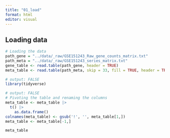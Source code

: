 ```yaml
---
title: "01_load"
format: html
editor: visual
---
```


## Loading data

```r
# Loading the data
path_gene = "../data/_raw/GSE151243_Raw_gene_counts_matrix.txt"
path_meta = "../data/_raw/GSE151243_series_matrix.txt"
gene_table <- read.table(path_gene, header = TRUE)
meta_table <- read.table(path_meta, skip = 33, fill = TRUE, header = TRUE)
```

```r
# output: FALSE
library(tidyverse)
```

```r
# output: FALSE
# Pivoting the table and renaming the columns
meta_table <- meta_table |>
  t() |>
    as.data.frame()
colnames(meta_table) <- gsub('!', '', meta_table[1,])
meta_table <- meta_table[-1,]
```

```r
meta_table
```
